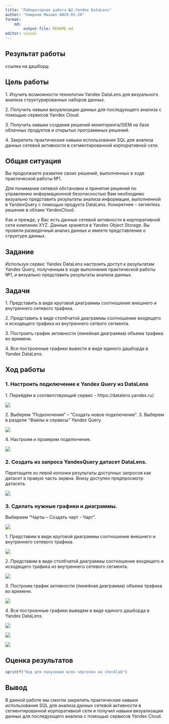 ```yaml
---
title: "Лабораторная работа №2.Yandex DataLens"
author: "Смирнов Михаил БИСО-03-20"
format: 
    md:
        output-file: README.md
editor: visual
---
```


## Результат работы

ссылка на дашборд:



## Цель работы

1\. Изучить возможности технологии Yandex DataLens для визуального анализа структурированных наборов данных.

2\. Получить навыки визуализации данных для последующего анализа с помощью сервисов Yandex Cloud.

3\. Получить навыки создания решений мониторинга/SIEM на базе облачных продуктов и открытых программных решений.

4\. Закрепить практические навыки использования SQL для анализа данных сетевой активности в сегментированной корпоративной сети.

## Общая ситуация

Вы продолжаете развитие своих решений, выполненных в ходе практической работы №1.

Для понимания сетевой обстановки и принятия решений по управлению информационной безопасностью Вам необходимо визуально представить результаты анализа информации, выполненной в YandexQuery с помощью продукта DataLens. Конкретнее – serverless решение в облаке YandexCloud.

Как и прежде, у Вас есть данные сетевой активности в корпоративной сети компании XYZ. Данные хранятся в Yandex Object Storage. Вы провели разведочный анализ данных и имеете представление о структуре данных.

## Задание

Используя сервис Yandex DataLens настроить доступ к результатам Yandex Query, полученным в ходе
выполнения практической работы №1, и визуально представить результаты анализа данных.

## Задачи

1\. Представить в виде круговой диаграммы соотношение внешнего и внутреннего сетевого трафика.

2\. Представить в виде столбчатой диаграммы соотношение входящего и исходящего трафика из внутреннего сетвого сегмента.

3\. Построить график активности (линейная диаграмма) объема трафика во времени.

4\. Все построенные графики вывести в виде единого дашборда в Yandex DataLens.

## Ход работы

### 1. Настроить подключение к Yandex Query из DataLens

1\. Перейдём в соответствующий сервис – https://datalens.yandex.ru/.

![](screen/screenshot1.png)

2\. Выберем “Подключения” – “Создать новое подключение”.
3\. Выберем в разделе “Файлы и сервисы” Yandex Query.

![](screen/screenshot2.png)

4\. Настроим и проверим подключение.

![](screen/screenshot3.png)

### 2\. Создать из запроса YandexQuery датасет DataLens.

Перетащите из левой колонки результаты доступных запросов как датасет в правую
часть экрвна. Внизу доступен предпросмотр датасета.

![](screen/screenshot4.png)

### 3\. Сделать нужные графики и диаграммы.

Выбираем “Чарты – Создать чарт - Чарт”.

![](screen/screenshot5.png)

1\. Представим в виде круговой диаграммы соотношение внешнего и внутреннего сетевого трафика.

![](screen/screenshot6.png)

2\. Представим в виде столбчатой диаграммы соотношение входящего и исходящего трафика из внутреннего сетевого сегмента.

![](screen/screenshot7.png)

3\. Построим график активности (линейная диаграмма) объема трафика во времени.

![](screen/screenshot8.png)

4\. Все построенные графики выведем в виде единого дашборда в Yandex DataLens.

![](screen/screenshot9.png)

![](screen/screenshot10.png)

![](screen/screenshot11.png)

## Оценка результатов

```r
sprintf("Код для получения всех чёрточек на checklab")
```

## Вывод

В данной работе мы смогли закрепить практические навыки использования SQL для анализа данных сетевой активности в сегментированной корпоративной сети и получил навыки визуализации данных для последующего анализа с помощью сервисов Yandex Cloud.